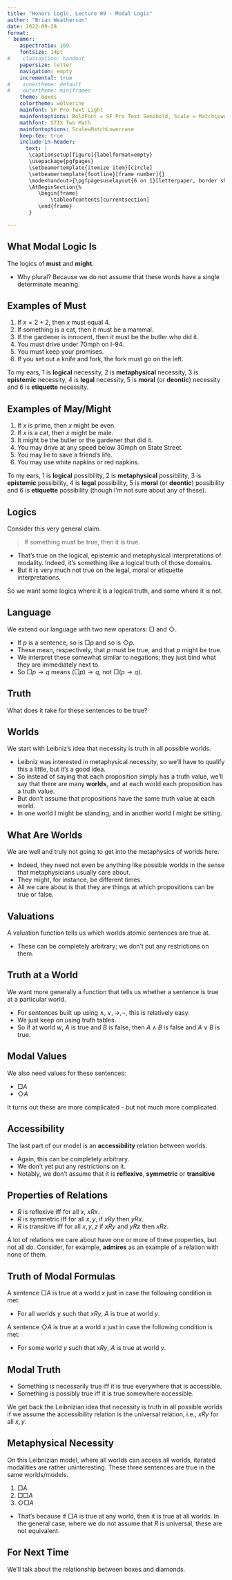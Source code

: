 ```yaml
---
title: "Honors Logic, Lecture 09 - Modal Logic"
author: "Brian Weatherson"
date: 2022-09-28
format: 
  beamer: 
    aspectratio: 169
    fontsize: 14pt
#    classoption: handout
    papersize: letter
    navigation: empty
    incremental: true
#    innertheme: default
#    outertheme: miniframes
    theme: boxes
    colortheme: wolverine
    mainfont: SF Pro Text Light
    mainfontoptions: BoldFont = SF Pro Text Semibold, Scale = MatchLowercase
    mathfont: STIX Two Math
    mainfontoptions: Scale=MatchLowercase
    keep-tex: true
    include-in-header:
      text: |
       \captionsetup[figure]{labelformat=empty}
       \usepackage{pgfpages}
       \setbeamertemplate{itemize item}[circle]
       \setbeamertemplate{footline}[frame number]{}
       \mode<handout>{\pgfpagesuselayout{6 on 1}[letterpaper, border shrink=8mm]}
       \AtBeginSection{%
          \begin{frame}
              \tableofcontents[currentsection]
          \end{frame}
       }

---
```


## What Modal Logic Is

The logics of **must** and **might**. \pause

- Why plural? Because we do not assume that these words have a single determinate meaning.

## Examples of Must

1. If $x = 2 + 2$, then $x$ must equal 4.
2. If something is a cat, then it must be a mammal.
3. If the gardener is innocent, then it must be the butler who did it.
4. You must drive under 70mph on I-94.
5. You must keep your promises.
6. If you set out a knife and fork, the fork must go on the left. \pause

To my ears, 1 is **logical** necessity, 2 is **metaphysical** necessity, 3 is **epistemic** necessity, 4 is **legal** necessity, 5 is **moral** (or **deontic**) necessity and 6 is **etiquette** necessity.

## Examples of May/Might

1. If $x$ is prime, then $x$ might be even.
2. If $x$ is a cat, then $x$ might be male.
3. It might be the butler or the gardener that did it.
4. You may drive at any speed below 30mph on State Street.
5. You may lie to save a friend's life.
6. You may use white napkins or red napkins.\pause

To my ears, 1 is **logical** possibility, 2 is **metaphysical** possibility, 3 is **epistemic** possibility, 4 is **legal** possibility, 5 is **moral** (or **deontic**) possibility and 6 is **etiquette** possibility (though I'm not sure about any of these).

## Logics

Consider this very general claim.

> If something must be true, then it is true.\pause

- That's true on the logical, epistemic and metaphysical interpretations of modality. \pause Indeed, it's something like a logical truth of those domains.\pause
- But it is very much not true on the legal, moral or etiquette interpretations.\pause

So we want some logics where it is a logical truth, and some where it is not.

## Language

We extend our language with two new operators: $\Box$ and $\Diamond$.

- If $p$ is a sentence, so is $\Box p$ and so is $\Diamond p$.
- These mean, respectively, that $p$ must be true, and that $p$ might be true.
- We interpret these somewhat similar to negations; they just bind what they are immediately next to.
- So $\Box p \rightarrow q$ means $(\Box p) \rightarrow q$, not $\Box(p \rightarrow q)$.

## Truth

What does it take for these sentences to be true?

## Worlds

We start with Leibniz's idea that necessity is truth in all possible worlds.

- Leibniz was interested in metaphysical necessity, so we'll have to qualify this a little, but it's a good idea.
- So instead of saying that each proposition simply has a truth value, we'll say that there are many **worlds**, and at each world each proposition has a truth value.
- But don't assume that propositions have the same truth value at each world.
- In one world I might be standing, and in another world I might be sitting.

## What Are Worlds

We are well and truly not going to get into the metaphysics of worlds here.

- Indeed, they need not even be anything like possible worlds in the sense that metaphysicians usually care about.
- They might, for instance, be different times.
- All we care about is that they are things at which propositions can be true or false.

## Valuations

A valuation function tells us which worlds atomic sentences are true at.

- These can be completely arbitrary; we don't put any restrictions on them.

## Truth at a World

We want more generally a function that tells us whether a sentence is true at a particular world.

- For sentences built up using $\wedge, \vee, \rightarrow, \neg$, this is relatively easy.
- We just keep on using truth tables.
- So if at world $w$, $A$ is true and $B$ is false, then $A \wedge B$ is false and $A \vee B$ is true.

## Modal Values

We also need values for these sentences:

- $\Box A$
- $\Diamond A$

It turns out these are more complicated - but not much more complicated.

## Accessibility 

The last part of our model is an **accessibility** relation between worlds.

- Again, this can be completely arbitrary.
- We don't yet put any restrictions on it.
- Notably, we don't assume that it is **reflexive**, **symmetric** or **transitive**

## Properties of Relations

- $R$ is reflexive iff for all $x$, $xRx$.\pause
- $R$ is symmetric iff for all $x, y$, if $xRy$ then $yRx$.\pause
- $R$ is transitive iff for all $x, y, z$ if $xRy$ and $yRz$ then $xRz$.\pause

A lot of relations we care about have one or more of these properties, but not all do. Consider, for example, **admires** as an example of a relation with none of them.

## Truth of Modal Formulas

A sentence $\Box A$ is true at a world $x$ just in case the following condition is met:

- For all worlds $y$ such that $xRy$, $A$ is true at world $y$.\pause

A sentence $\Diamond A$ is true at a world $x$ just in case the following condition is met:

- For some world $y$ such that $xRy$, $A$ is true at world $y$.

## Modal Truth

- Something is necessarily true iff it is true everywhere that is accessible.
- Something is possibly true iff it is true somewhere accessible. \pause

We get back the Leibnizian idea that necessity is truth in all possible worlds if we assume the accessibility relation is the universal relation, i.e., $xRy$ for all $x, y$.

## Metaphysical Necessity

On this Leibnizian model, where all worlds can access all worlds, iterated modalities are rather uninteresting. These three sentences are true in the same worlds/models.

1. $\Box A$
2. $\Box \Box A$
3. $\Diamond \Box A$

- That's because if $\Box A$ is true at any world, then it is true at all worlds. In the general case, where we do not assume that $R$ is universal, these are not equivalent.

## For Next Time

We'll talk about the relationship between boxes and diamonds.